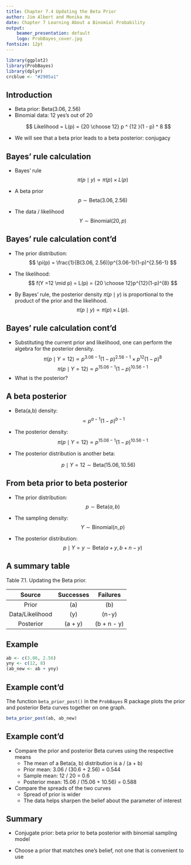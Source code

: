 ```yaml
---
title: Chapter 7.4 Updating the Beta Prior
author: Jim Albert and Monika Hu
date: Chapter 7 Learning About a Binomial Probability
output: 
    beamer_presentation: default
    logo: ProbBayes_cover.jpg
fontsize: 12pt
---
```


```r
library(ggplot2)
library(ProbBayes)
library(dplyr)
crcblue <- "#2905a1"
```

## Introduction

- Beta prior: Beta(3.06, 2.56)
- Binomial data: 12 yes's out of 20

$$
Likelihood = L(p) = {20 \choose 12} p ^ {12 }(1 - p) ^ 8
$$

- We will see that a beta prior leads to a beta posterior: conjugacy


## Bayes' rule calculation

- Bayes' rule
$$
\pi(p \mid y) \propto  \pi(p) \times L(p)
$$

- A beta prior
$$
p \sim \textrm{Beta}(3.06, 2.56)
$$

- The data / likelihood
$$
Y \sim \textrm{Binomial}(20, p)
$$


## Bayes' rule calculation cont'd

- The prior distribution:
$$
\pi(p) = \frac{1}{B(3.06, 2.56)}p^{3.06-1}(1-p)^{2.56-1}
$$

- The likelihood:
$$
f(Y =12 \mid p) = L(p) = {20 \choose 12}p^{12}(1-p)^{8}
$$


- By Bayes' rule,  the posterior density $\pi(p \mid y)$ is proportional to the product of  the prior and the likelihood.  
$$
\pi(p \mid y) \propto \pi(p) \times L(p).
$$

## Bayes' rule calculation cont'd

- Substituting the current prior and likelihood, one can perform the algebra for the posterior density.
$$
\pi(p \mid Y = 12) \propto p^{3.06-1}(1-p)^{2.56-1} \times p^{12}(1-p)^{8}
$$
$$
\pi(p \mid Y = 12) \propto p^{15.06-1}(1-p)^{10.56-1}
$$
- What is the posterior?

## A beta posterior

- Beta(a,b) density:
$$
\propto p^{a-1}(1-p)^{b-1}
$$
- The posterior density:
$$
\pi(p \mid Y = 12) \propto p^{15.06-1}(1-p)^{10.56-1}
$$

- The posterior distribution is another beta:

$$
p \mid Y = 12 \sim \textrm{Beta}(15.06, 10.56)
$$



## From beta prior to beta posterior

- The prior distribution:
$$
p \sim \textrm{Beta}(a, b)
$$

- The sampling density:
$$
Y \sim \textrm{Binomial}(n, p)
$$


- The posterior distribution:
$$
p \mid Y = y \sim \textrm{Beta}(a + y, b + n - y)
$$

## A summary table


Table 7.1.  Updating the Beta prior.

|     Source      | Successes |   Failures    |
| :-------------: | :-------: | :-----------: |
|      Prior      |   \(a\)   |     \(b\)     |
| Data/Likelihood |   \(y\)   |    \(n-y\)    |
|    Posterior    | \(a + y\) | \(b + n - y\) |


## Example

```r
ab <- c(3.06, 2.56)
yny <- c(12, 8)
(ab_new <- ab + yny)
```

## Example cont'd

The function ```beta_prior_post()``` in the ```ProbBayes``` R package\index{ProbBayes R package} plots the prior and posterior Beta curves together on one graph.

```r
beta_prior_post(ab, ab_new)
```

## Example cont'd



- Compare the prior and posterior Beta curves using the respective means
    - The mean of a Beta(a, b) distribution is a / (a + b)
    - Prior mean: 3.06 / (30.6 + 2.56) =  0.544
    - Sample mean: 12 / 20 = 0.6
    - Posterior mean: 15.06 / (15.06 + 10.56) =  0.588
    
- Compare the spreads of the two curves
    - Spread of prior is wider 
    - The data helps sharpen the belief about the parameter of interest
    
## Summary

- Conjugate prior: beta prior to beta posterior with binomial sampling model

- Choose a prior that matches one's belief, not one that is convenient to use
